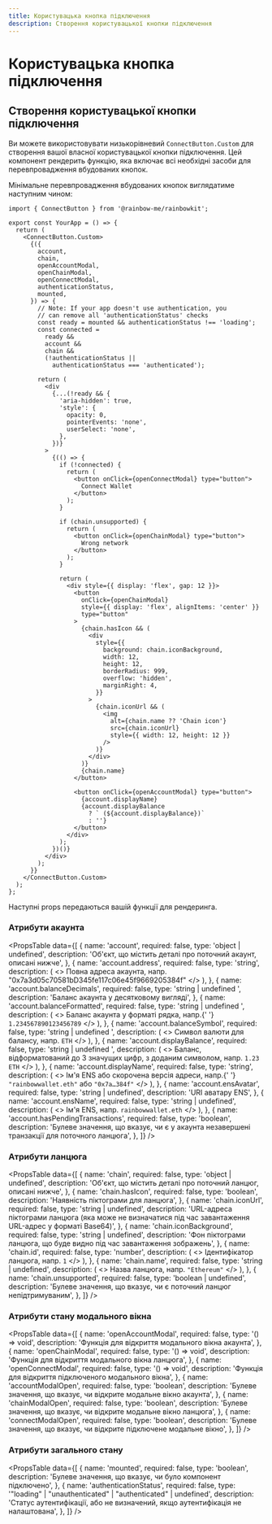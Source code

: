 ```yaml
---
title: Користувацька кнопка підключення
description: Створення користувацької кнопки підключення
---
```


# Користувацька кнопка підключення

## Створення користувацької кнопки підключення

Ви можете використовувати низькорівневий `ConnectButton.Custom` для створення вашої власної користувацької кнопки підключення. Цей компонент рендерить функцію, яка включає всі необхідні засоби для перевпровадження вбудованих кнопок.

Мінімальне перевпровадження вбудованих кнопок виглядатиме наступним чином:

```tsx
import { ConnectButton } from '@rainbow-me/rainbowkit';

export const YourApp = () => {
  return (
    <ConnectButton.Custom>
      {({
        account,
        chain,
        openAccountModal,
        openChainModal,
        openConnectModal,
        authenticationStatus,
        mounted,
      }) => {
        // Note: If your app doesn't use authentication, you
        // can remove all 'authenticationStatus' checks
        const ready = mounted && authenticationStatus !== 'loading';
        const connected =
          ready &&
          account &&
          chain &&
          (!authenticationStatus ||
            authenticationStatus === 'authenticated');

        return (
          <div
            {...(!ready && {
              'aria-hidden': true,
              'style': {
                opacity: 0,
                pointerEvents: 'none',
                userSelect: 'none',
              },
            })}
          >
            {(() => {
              if (!connected) {
                return (
                  <button onClick={openConnectModal} type="button">
                    Connect Wallet
                  </button>
                );
              }

              if (chain.unsupported) {
                return (
                  <button onClick={openChainModal} type="button">
                    Wrong network
                  </button>
                );
              }

              return (
                <div style={{ display: 'flex', gap: 12 }}>
                  <button
                    onClick={openChainModal}
                    style={{ display: 'flex', alignItems: 'center' }}
                    type="button"
                  >
                    {chain.hasIcon && (
                      <div
                        style={{
                          background: chain.iconBackground,
                          width: 12,
                          height: 12,
                          borderRadius: 999,
                          overflow: 'hidden',
                          marginRight: 4,
                        }}
                      >
                        {chain.iconUrl && (
                          <img
                            alt={chain.name ?? 'Chain icon'}
                            src={chain.iconUrl}
                            style={{ width: 12, height: 12 }}
                          />
                        )}
                      </div>
                    )}
                    {chain.name}
                  </button>

                  <button onClick={openAccountModal} type="button">
                    {account.displayName}
                    {account.displayBalance
                      ? ` (${account.displayBalance})`
                      : ''}
                  </button>
                </div>
              );
            })()}
          </div>
        );
      }}
    </ConnectButton.Custom>
  );
};
```

Наступні props передаються вашій функції для рендеринга.

### Атрибути акаунта

<PropsTable
  data={[
    {
      name: 'account',
      required: false,
      type: 'object | undefined',
      description:
        'Об'єкт, що містить деталі про поточний акаунт, описані нижче',
    },
    {
      name: 'account.address',
      required: false,
      type: 'string',
      description: (
        <>
          Повна адреса акаунта, напр.
          "0x7a3d05c70581bD345fe117c06e45f9669205384f"
        </>
      ),
    },
    {
      name: 'account.balanceDecimals',
      required: false,
      type: 'string | undefined	',
      description: 'Баланс акаунта у десятковому вигляді',
    },
    {
      name: 'account.balanceFormatted',
      required: false,
      type: 'string | undefined	',
      description: (
        <>
          Баланс акаунта у форматі рядка, напр.{' '}
          <code>1.234567890123456789</code>
        </>
      ),
    },
    {
      name: 'account.balanceSymbol',
      required: false,
      type: 'string | undefined	',
      description: (
        <>
          Символ валюти для балансу, напр. <code>ETH</code>
        </>
      ),
    },
    {
      name: 'account.displayBalance',
      required: false,
      type: 'string | undefined	',
      description: (
        <>
          Баланс, відформатований до 3 значущих цифр, з доданим
          символом, напр. <code>1.23 ETH</code>
        </>
      ),
    },
    {
      name: 'account.displayName',
      required: false,
      type: 'string',
      description: (
        <>
          Ім'я ENS або скорочена версія адреси, напр.{' '}
          <code>"rainbowwallet.eth"</code> або <code>"0x7a…384f"</code>
        </>
      ),
    },
    {
      name: 'account.ensAvatar',
      required: false,
      type: 'string	| undefined',
      description: 'URI аватару ENS',
    },
    {
      name: 'account.ensName',
      required: false,
      type: 'string	| undefined',
      description: (
        <>
          Ім'я ENS, напр. <code>rainbowwallet.eth</code>
        </>
      ),
    },
    {
      name: 'account.hasPendingTransactions',
      required: false,
      type: 'boolean',
      description:
        'Булеве значення, що вказує, чи є у акаунта незавершені транзакції для поточного ланцюга',
    },
  ]}
/>

### Атрибути ланцюга

<PropsTable
  data={[
    {
      name: 'chain',
      required: false,
      type: 'object | undefined',
      description:
        'Об'єкт, що містить деталі про поточний ланцюг, описані нижче',
    },
    {
      name: 'chain.hasIcon',
      required: false,
      type: 'boolean',
      description: 'Наявність піктограми для ланцюга',
    },
    {
      name: 'chain.iconUrl',
      required: false,
      type: 'string | undefined',
      description:
        'URL-адреса піктограми ланцюга (яка може не визначатися під час завантаження URL-адрес у форматі Base64)',
    },
    {
      name: 'chain.iconBackground',
      required: false,
      type: 'string | undefined',
      description:
        'Фон піктограми ланцюга, що буде видно під час завантаження зображень',
    },
    {
      name: 'chain.id',
      required: false,
      type: 'number',
      description: (
        <>
          Ідентифікатор ланцюга, напр. <code>1</code>
        </>
      ),
    },
    {
      name: 'chain.name',
      required: false,
      type: 'string | undefined',
      description: (
        <>
          Назва ланцюга, напр. <code>"Ethereum"</code>
        </>
      ),
    },
    {
      name: 'chain.unsupported',
      required: false,
      type: 'boolean | undefined',
      description:
        'Булеве значення, що вказує, чи є поточний ланцюг непідтримуваним',
    },
  ]}
/>

### Атрибути стану модального вікна

<PropsTable
  data={[
    {
      name: 'openAccountModal',
      required: false,
      type: '() => void',
      description: 'Функція для відкриття модального вікна акаунта',
    },
    {
      name: 'openChainModal',
      required: false,
      type: '() => void',
      description: 'Функція для відкриття модального вікна ланцюга',
    },
    {
      name: 'openConnectModal',
      required: false,
      type: '() => void',
      description: 'Функція для відкриття підключеного модального вікна',
    },
    {
      name: 'accountModalOpen',
      required: false,
      type: 'boolean',
      description:
        'Булеве значення, що вказує, чи відкрите модальне вікно акаунта',
    },
    {
      name: 'chainModalOpen',
      required: false,
      type: 'boolean',
      description: 'Булеве значення, що вказує, чи відкрите модальне вікно ланцюга',
    },
    {
      name: 'connectModalOpen',
      required: false,
      type: 'boolean',
      description:
        'Булеве значення, що вказує, чи відкрите підключене модальне вікно',
    },
  ]}
/>

### Атрибути загального стану

<PropsTable
  data={[
    {
      name: 'mounted',
      required: false,
      type: 'boolean',
      description:
        'Булеве значення, що вказує, чи було компонент підключено',
    },
    {
      name: 'authenticationStatus',
      required: false,
      type: '"loading" | "unauthenticated" | "authenticated" | undefined',
      description:
        'Статус аутентифікації, або не визначений, якщо аутентифікація не налаштована',
    },
  ]}
/>
